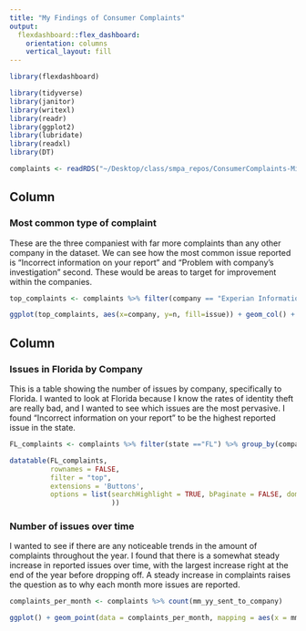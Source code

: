 ```yaml
---
title: "My Findings of Consumer Complaints"
output: 
  flexdashboard::flex_dashboard:
    orientation: columns
    vertical_layout: fill
---
```


```r
library(flexdashboard)

library(tidyverse)
library(janitor)
library(writexl)
library(readr)
library(ggplot2)
library(lubridate)
library(readxl)
library(DT)

complaints <- readRDS("~/Desktop/class/smpa_repos/ConsumerComplaints-MiniProject/complaints.rds")
```

Column {data-width=650}
-----------------------------------------------------------------------

### Most common type of complaint

These are the three companiest with far more complaints than any other company in the dataset. We can see how the most common issue reported is "Incorrect information on your report" and "Problem with company's investigation" second. These would be areas to target for improvement within the companies.

```r
top_complaints <- complaints %>% filter(company == "Experian Information Solutions Inc." | company == "TRANSUNION INTERMEDIATE HOLDINGS, INC." | company == "EQUIFAX, INC." ) %>% group_by(issue) %>% count(company, sort = TRUE) %>% head(9)

ggplot(top_complaints, aes(x=company, y=n, fill=issue)) + geom_col() + scale_fill_manual(values=c("green", "purple", "orange"))
```

Column {data-width=350}
-----------------------------------------------------------------------

### Issues in Florida by Company
This is a table showing the number of issues by company, specifically to Florida. I wanted to look at Florida because I know the rates of identity theft are really bad, and I wanted to see which issues are the most pervasive. I found "Incorrect information on your report" to be the highest reported issue in the state.

```r

FL_complaints <- complaints %>% filter(state =="FL") %>% group_by(company) %>% count(issue, sort = TRUE)

datatable(FL_complaints,
          rownames = FALSE,
          filter = "top",
          extensions = 'Buttons',
          options = list(searchHighlight = TRUE, bPaginate = FALSE, dom = 'Bfrtip', buttons = c('copy', 'csv', 'excel', 'print')
                         ))
```

### Number of issues over time
I wanted to see if there are any noticeable trends in the amount of complaints throughout the year. I found that there is a somewhat steady increase in reported issues over time, with the largest increase right at the end of the year before dropping off. A steady increase in complaints raises the question as to why each month more issues are reported.

```r
complaints_per_month <- complaints %>% count(mm_yy_sent_to_company)

ggplot() + geom_point(data = complaints_per_month, mapping = aes(x = mm_yy_sent_to_company, y = n), color="blue") + labs(title = " ", x="Month", y="Number of reported issues")
```

